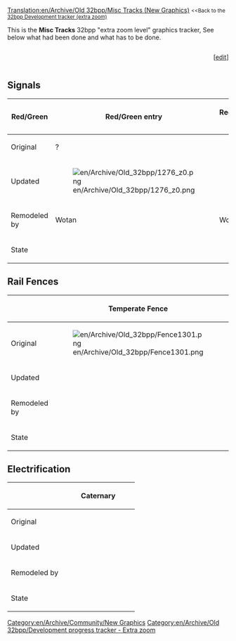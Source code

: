 [[Translation:en/Archive/Old 32bpp/Misc Tracks (New Graphics)]]
{{en/TOCleft}}
<small><<Back to the [[en/Archive/Old 32bpp/32bpp graphics development tracker (extra zoom)|32bpp Development tracker (extra zoom)]]</small>

This is the '''Misc Tracks''' 32bpp "extra zoom level" graphics tracker, See below what had been done and what has to be done.<br> 


<!-- please update the Progress bar after editing here: 
http://wiki.openttd.org/?title=Template:Progress_bar_32bpp_tracker&action=edit 
-->
<div><div style="display: table-cell; width:100%">{{en/Archive/Old 32bpp/Progress bar 32bpp tracker|misc tracks}}</div><div style="display: table-cell">[<span class="plainlinks">[http://wiki.openttd.org/?title=Template:Progress_bar_32bpp_tracker&action=edit edit]</span>]</div></div>


<onlyinclude>
==Signals==


{| border=1 style="background:#e7ebff;"
!width=150| Red/Green
!width=150| Red/Green entry
!width=150| Red/Green exit
!width=150| Red/Green combo
!width=150| Red/Green PBS
!width=150| Red/Green PBS entry
|-
!Original
| ?
|
|
|
|
|-
!Updated
| [[File:en/Archive/Old 32bpp/1276 z0.png]]
|
|
|
|
|-
!Remodeled by
|Wotan
|Wotan
|Wotan
|Wotan
|Wotan
|-
!State
{{en/Archive/Old 32bpp/Done}}
{{en/Archive/Old 32bpp/Done}}
{{en/Archive/Old 32bpp/Done}}
{{en/Archive/Old 32bpp/Done}}
{{en/Archive/Old 32bpp/Done}}
|}


==Rail Fences==
{| border=1 style="background:#e7ebff;"
!
!width=150| Temperate Fence
!width=150| Arctic Fence
!width=150| Tropical Fence
!width=150| Toyland Fence
|-
!Original
|[[File:en/Archive/Old 32bpp/Fence1301.png]]
|[[File:en/Archive/Old 32bpp/ArcticRailFence.png]]
|[[File:en/Archive/Old 32bpp/TropicalRailFence.png]]
|[[File:en/Archive/Old 32bpp/ToylandRailFence.png]]
|-
!Updated
|
|
|
|
|-
!Remodeled by
|
|
|
|
|-
!State
{{en/Archive/Old 32bpp/Unclaimed}}
{{en/Archive/Old 32bpp/Unclaimed}}
{{en/Archive/Old 32bpp/Unclaimed}}
{{en/Archive/Old 32bpp/Unclaimed}}
|}


==Electrification==

{| border=1 style="background:#e7ebff;"
!
!width=150| Caternary
|-
!Original
| 
|-
!Updated
|
|-
!Remodeled by
|
|-
!State
|{{en/Archive/Old 32bpp/Unclaimed}}
|}

</onlyinclude>


{{en/Archive/Old 32bpp/Navbox Graphics Development}}

[[Category:en/Archive/Community/New Graphics]][[Category:en/Archive/Old 32bpp/Development progress tracker - Extra zoom]]